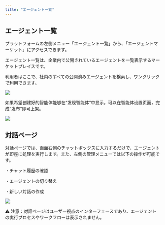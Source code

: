 ```yaml
---
title: "エージェント一覧"
---
```


## エージェント一覧

プラットフォームの左側メニュー「エージェント一覧」から、「エージェントマーケット」にアクセスできます。

エージェント一覧は、企業内で公開されているエージェントを一覧表示するマーケットプレイスです。

利用者はここで、社内のすべての公開済みエージェントを検索し、ワンクリックで利用できます。

<img
  src="/images/01.png"
/>



如果希望创建好的智能体能够在“发现智能体”中显示，可以在智能体设置页面，完成“发布”即可上架。

<img
  src="/images/02.png"
/>



## 対話ページ

対話ページでは、画面右側のチャットボックスに入力するだけで、エージェントが即座に処理を実行します。また、左側の管理メニューでは以下の操作が可能です。

・チャット履歴の確認

・エージェントの切り替え

・新しい対話の作成

<img
  src="/images/03.png"
/>



⚠ 注意：対話ページはユーザー視点のインターフェースであり、エージェントの実行プロセスやワークフローは表示されません。

